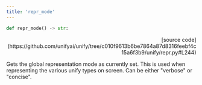 ```yaml
---
title: 'repr_mode'
---
```


```python
def repr_mode() -> str:
```

<p align="right">[source code](https://github.com/unifyai/unify/tree/c010f9613b6be7864a87d8316feebf4c15a6f3b9/unify/repr.py#L244)</p>

Gets the global representation mode as currently set. This is used when representing
the various unify types on screen. Can be either "verbose" or "concise".